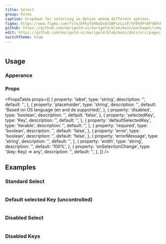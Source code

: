 ```yaml
---
title: Select
group: Forms
caption: Dropdown for selecting an Option among different options.
figma: https://www.figma.com/file/DFKyTGHAoDxOsUBPszLLxP/%F0%9F%8F%B5%EF%B8%8FMarigold?node-id=2596%3A2348
github: https://github.com/marigold-ui/marigold/blob/main/packages/components/src/Select/Select.tsx
edit: https://github.com/marigold-ui/marigold/blob/main/docs/src/pages/components/select.mdx
switchTheme: true
---
```


```tsx preview file=components/Select/select-basic.demo.tsx

```

## Usage

### Apperance

<ApperanceTable component={title} />

### Props

<PropsTable
  props={[
    {
      property: 'label',
      type: 'string',
      description: '',
      default: '',
    },
    {
      property: 'placeholder',
      type: 'string',
      description: '',
      default: 'Based on OS language (en and de supported)',
    },
    {
      property: 'disabled',
      type: 'boolean',
      description: '',
      default: 'false',
    },
    {
      property: 'selectedKey',
      type: 'Key',
      description: '',
      default: '',
    },
    {
      property: 'defaultSelectedKey',
      type: 'Iterable<Key>',
      description: '',
      default: '',
    },
    {
      property: 'required',
      type: 'boolean',
      description: '',
      default: 'false',
    },
    {
      property: 'error',
      type: 'boolean',
      description: '',
      default: 'false',
    },
    {
      property: 'errorMessage',
      type: 'string',
      description: '',
      default: '',
    },
    {
      property: 'width',
      type: 'string',
      description: '',
      default: '100%',
    },
    {
      property: 'onSelectionChange',
      type: '(key: Key) => any',
      description: '',
      default: '',
    },
  ]}
/>

## Examples

### Standard Select

```tsx preview file=components/Select/select-basic.demo.tsx

```

### Default selected Key (uncontrolled)

```tsx preview file=components/Select/select-default-selected.demo.tsx

```

### Disabled Select

```tsx preview file=components/Select/select-disabled.demo.tsx

```

### Disabled Keys

```tsx preview file=components/Select/select-diabled-keys.demo.tsx

```
